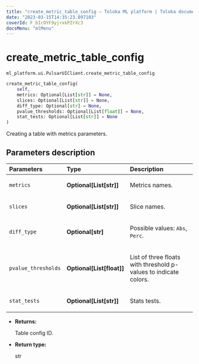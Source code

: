```yaml
---
title: "create_metric_table_config — Toloka ML platform | Toloka documentation"
date: "2023-03-15T14:35:23.097103"
coverId: F_bIcOYF9yjrxkPZrXc3
docsMenu: "mlMenu"
---
```


# create_metric_table_config

`ml_platform.ui.PulsarUIClient.create_metric_table_config`

```python
create_metric_table_config(
    self,
    metrics: Optional[List[str]] = None,
    slices: Optional[List[str]] = None,
    diff_type: Optional[str] = None,
    pvalue_thresholds: Optional[List[float]] = None,
    stat_tests: Optional[List[str]] = None
)
```

Creating a table with metrics parameters.

## Parameters description

| Parameters | Type | Description |
| :----------| :----| :-----------|
`metrics`|**Optional\[List\[str\]\]**|<p>Metrics names.</p>
`slices`|**Optional\[List\[str\]\]**|<p>Slice names.</p>
`diff_type`|**Optional\[str\]**|<p>Possible values: `Abs`, `Perc`.</p>
`pvalue_thresholds`|**Optional\[List\[float\]\]**|<p>List of three floats with threshold p-values to indicate colors.</p>
`stat_tests`|**Optional\[List\[str\]\]**|<p>Stats tests.</p>

* **Returns:**

  Table config ID.

* **Return type:**

  str